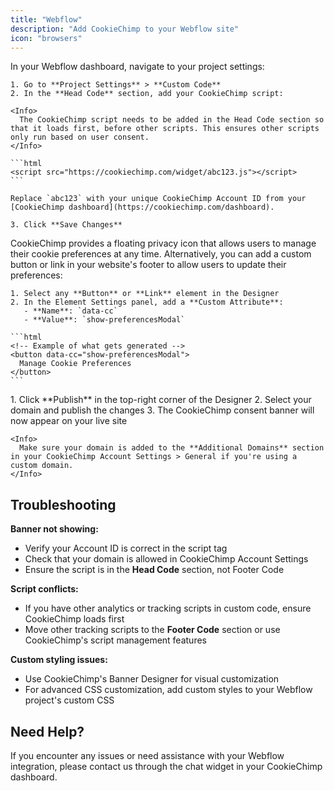 ```yaml
---
title: "Webflow"
description: "Add CookieChimp to your Webflow site"
icon: "browsers"
---
```


<Steps>
  <Step title="Add CookieChimp Script to Site Settings">
    In your Webflow dashboard, navigate to your project settings:

    1. Go to **Project Settings** > **Custom Code**
    2. In the **Head Code** section, add your CookieChimp script:

    <Info>
      The CookieChimp script needs to be added in the Head Code section so that it loads first, before other scripts. This ensures other scripts only run based on user consent.
    </Info>

    ```html
    <script src="https://cookiechimp.com/widget/abc123.js"></script>
    ```

    Replace `abc123` with your unique CookieChimp Account ID from your [CookieChimp dashboard](https://cookiechimp.com/dashboard).

    3. Click **Save Changes**
  </Step>

  <Step title="Allow users to update their preferences">
    CookieChimp provides a floating privacy icon that allows users to manage their cookie preferences at any time. Alternatively, you can add a custom button or link in your website's footer to allow users to update their preferences:

    1. Select any **Button** or **Link** element in the Designer
    2. In the Element Settings panel, add a **Custom Attribute**:
       - **Name**: `data-cc`
       - **Value**: `show-preferencesModal`

    ```html
    <!-- Example of what gets generated -->
    <button data-cc="show-preferencesModal">
      Manage Cookie Preferences
    </button>
    ```
  </Step>

  <Step title="Publish Your Site">
    1. Click **Publish** in the top-right corner of the Designer
    2. Select your domain and publish the changes
    3. The CookieChimp consent banner will now appear on your live site

    <Info>
      Make sure your domain is added to the **Additional Domains** section in your CookieChimp Account Settings > General if you're using a custom domain.
    </Info>
  </Step>
</Steps>

## Troubleshooting

**Banner not showing:**
- Verify your Account ID is correct in the script tag
- Check that your domain is allowed in CookieChimp Account Settings
- Ensure the script is in the **Head Code** section, not Footer Code

**Script conflicts:**
- If you have other analytics or tracking scripts in custom code, ensure CookieChimp loads first
- Move other tracking scripts to the **Footer Code** section or use CookieChimp's script management features

**Custom styling issues:**
- Use CookieChimp's Banner Designer for visual customization
- For advanced CSS customization, add custom styles to your Webflow project's custom CSS

## Need Help?

<Note>
  If you encounter any issues or need assistance with your Webflow integration, please contact us through the chat widget in your CookieChimp dashboard.
</Note>